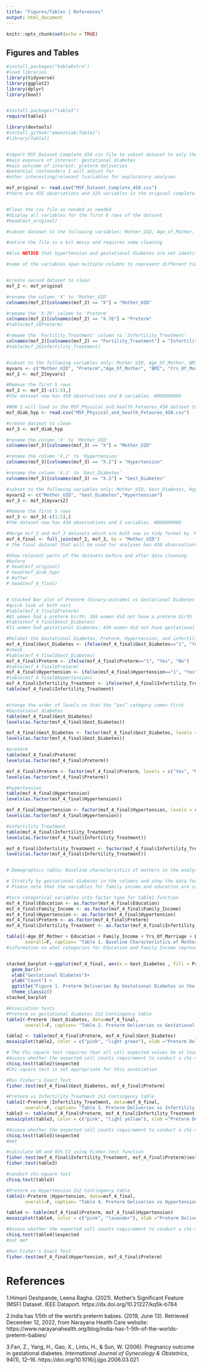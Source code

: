 ```yaml
---
title: "Figures/Tables | References"
output: html_document
---
```


```r
knitr::opts_chunk$set(echo = TRUE)
```

## Figures and Tables

```r
#install.packages("kableExtra")
#load libraries
library(tidyverse)
library(ggplot2)
library(dplyr)
library(boot) 


#install.packages("table1")
require(table1)

library(devtools)
#install_github("emwozniak/Table1")
#library(Table1)


#import MSF_Dataset_Complete_450 csv file to subset dataset to only the variables needed for this project 
#main exposure of interest: gestational diabetes 
#main outcome of interest: preterm deliveries
#potential confounders I will adjust for
#other interesting/relevant tvariables for exploratory analyses

msf_original <- read.csv("MSF_Dataset_Complete_450.csv")
#there are 455 observations and 325 variables in the original complete dataset


#Clean the csv file as needed as needed
#display all variables for the first 6 rows of the dataset
#head(msf_original)

#subset dataset to the following variables: Mother_UID, Age_of_Mother, BMI, Yrs_of_Marriage, Fertility_Treatment, Education, Family_Income, and Preterm

#notice the file is a bit messy and requires some cleaning

#Also NOTICE that hypertension and gestational diabetes are not identifiable in the 'Complete' dataset. I was unable to find a codesheet that tells me which colums belong to these variables. Since gestational dibaetes is the main exposure I will need to retrieve this variable from a separate csv file (along with hypertesnion) and merge both csv files together. I will do this after cleaning the 'complete' dataset 

#some of the variables span multiple columns to represent different time phases. None of the aforementioned variables I will use in this project span more than one column. I will now clean the dataset as needed to create a wide format dataset with each row representing a single mother and each column representing a single variable. I will ultimately create a tidyverse dataframe to use tidyverse functions


#create second dataset to clean
msf_2 <- msf_original

#rename the column 'X' to 'Mother_UID'
colnames(msf_2)[colnames(msf_2) == "X"] = "Mother_UID"

#remame the 'X.76' column to 'Preterm'
colnames(msf_2)[colnames(msf_2) == "X.76"] = "Preterm"
#table(msf_2$Preterm)

#remame the 'Fertility_Treatment' column to 'Infertility_Treatment'
colnames(msf_2)[colnames(msf_2) == "Fertility_Treatment"] = "Infertility_Treatment"
#table(msf_2$Infertility_Treatment)


#subset to the following variables only: Mother_UID, Age_Of_Mother, BMI, Yrs_Of_Marriage, Fertility_Treatment, Education, Cigarette, Alcohol, Health.Conscious, Family_Income, and Preterm
myvars <- c("Mother_UID", "Preterm","Age_Of_Mother", "BMI", "Yrs_Of_Marriage", "Infertility_Treatment", "Education", "Family_Income")
msf_2 <- msf_2[myvars]

#Remove the first 5 rows
msf_2 <- msf_2[-c(1:5),]
#the dataset now has 450 observations and 8 variables. WOOOOHOOOO
```

```r
#NOW I will load in the MSF_Physical_and_health_Fetaures_450 dataset to retrieve the gestational diabetes and hypertension variables
msf_diab_hyp <- read.csv("MSF_Physical_and_health_Fetaures_450.csv")

#create dataset to clean
msf_3 <- msf_diab_hyp

#rename the column 'X' to 'Mother_UID'
colnames(msf_3)[colnames(msf_3) == "X"] = "Mother_UID"

#rename the column 'X.2' to 'Hypertension'
colnames(msf_3)[colnames(msf_3) == "X.2"] = "Hypertension"

#rename the column 'X.3' to 'Gest_Diabetes'
colnames(msf_3)[colnames(msf_3) == "X.3"] = "Gest_Diabetes"

#subset to the following variables only: Mother_UID, Gest_Diabetes, Hypertension 
myvars2 <- c("Mother_UID", "Gest_Diabetes","Hypertension")
msf_3 <- msf_3[myvars2]

#Remove the first 5 rows
msf_3 <- msf_3[-c(1:5),]
#the dataset now has 450 observations and 3 variables. WOOOOHOOOO

#Merge msf_2 and msf_3 datasets which are both now in tidy format by 'Mother_UID'
msf_4_final <- full_join(msf_2, msf_3, by = "Mother_UID")
# the final dataset that will be used for analyses has 450 observations and 10 variables
```

```r
#Show relevant parts of the datasets before and after data cleaning
#before
# head(msf_original)
# head(msf_diab_hyp)
# #after
# head(msf_4_final)


# Stacked Bar plot of Preterm (binary;outcome) vs Gestational Diabetes (binary;exposure)
#quick look at both vars
#table(msf_4_final$Preterm)
#81 women had a preterm birth; 369 women did not have a preterm birth
#table(msf_4_final$Gest_Diabetes)
#11 women had gestational diabetes; 439 women did not have gestational diabetes

#Relabel the Gestational Diabetes, Preterm, Hypertension, and infertility treatment Vars
msf_4_final$Gest_Diabetes <- ifelse(msf_4_final$Gest_Diabetes=="1", "Yes", "No")
#check
#table(msf_4_final$Gest_Diabetes)
msf_4_final$Preterm <- ifelse(msf_4_final$Preterm=="1", "Yes", "No")
#table(msf_4_final$Preterm)
msf_4_final$Hypertension <- ifelse(msf_4_final$Hypertension=="1", "Yes", "No")
#table(msf_4_final$Hypertension)
msf_4_final$Infertility_Treatment <- ifelse(msf_4_final$Infertility_Treatment=="1", "Yes", "No")
table(msf_4_final$Infertility_Treatment)


#change the order of levels so that the “yes” category comes first
#Gestational diabetes
table(msf_4_final$Gest_Diabetes)
levels(as.factor(msf_4_final$Gest_Diabetes))

msf_4_final$Gest_Diabetes <- factor(msf_4_final$Gest_Diabetes, levels = c("Yes", "No"))
levels(as.factor(msf_4_final$Gest_Diabetes))

#preterm
table(msf_4_final$Preterm)
levels(as.factor(msf_4_final$Preterm))

msf_4_final$Preterm <- factor(msf_4_final$Preterm, levels = c("Yes", "No"))
levels(as.factor(msf_4_final$Preterm))

#hypertension
table(msf_4_final$Hypertension)
levels(as.factor(msf_4_final$Hypertension))

msf_4_final$Hypertension <- factor(msf_4_final$Hypertension, levels = c("Yes", "No"))
levels(as.factor(msf_4_final$Hypertension))

#infertility Treatment
table(msf_4_final$Infertility_Treatment)
levels(as.factor(msf_4_final$Infertility_Treatment))

msf_4_final$Infertility_Treatment <- factor(msf_4_final$Infertility_Treatment, levels = c("Yes", "No"))
levels(as.factor(msf_4_final$Infertility_Treatment))


# Demographics table; Baseline characteristics of mothers in the analyses

# Stratify by gestational diabetes in the columns and show the data for mother's age (continuous), education, family income, BMI (cont), years of marriage (cont), hypertension, preterm  
# Please note that the variables for family income and education are categorized as discrete categories but there is not a online codebookto interpret what each category represents : (  These are key demographic variables so I will include them in Table 1 and adjust the logistic reg using the variables as they are for the purposes of this assignment

#turn categorical variables into factor type for table1 function
msf_4_final$Education <- as.factor(msf_4_final$Education)
msf_4_final$Family_Income <- as.factor(msf_4_final$Family_Income)
msf_4_final$Hypertension <- as.factor(msf_4_final$Hypertension)
msf_4_final$Preterm <- as.factor(msf_4_final$Preterm)
msf_4_final$Infertility_Treatment <- as.factor(msf_4_final$Infertility_Treatment)


```

```r
table1(~Age_Of_Mother + Education + Family_Income + Yrs_Of_Marriage + BMI + Hypertension + Preterm + Infertility_Treatment|Gest_Diabetes, data=msf_4_final,
       overall=F, caption= "Table 1. Baseline Characteristics of Mothers in the MSF Dataset (2018-21) Stratified by Gestational Diabetes") 
#information on what categories for Education and Family Income represent were not available online.


stacked_barplot <-ggplot(msf_4_final, aes(x = Gest_Diabetes , fill = Preterm))+
  geom_bar()+
  xlab("Gestational Diabetes")+
  ylab("Count") +
  ggtitle("Figure 1. Preterm Deliveries By Gestational Diabetes in the MSF Dataset") +
  theme_classic()
stacked_barplot
```

```r
#Association tests
#Preterm vs gestational diabetes 2x2 Contingency table 
table1(~Preterm |Gest_Diabetes, data=msf_4_final,
       overall=F, caption= "Table 2. Preterm Deliveries vs Gestational Diabetes with column percentages")

table2 <- table(msf_4_final$Preterm, msf_4_final$Gest_Diabetes)
mosaicplot(table2, color = c("pink", "light green"), xlab ="Preterm Deliveries", ylab = "Gestational Diabetes", main = "Figure 2. Mosaic Plot for Gestational Diabetes vs Preterm Deliveries")
```

```r
# The Chi-square test requires that all cell expected values be at least 5
#Assess whether the expected cell counts requirement to conduct a chi-square test is met 
chisq.test(table2)$expected
#Chi-square test is not appropriate for this association

#Run Fisher's Exact Test
fisher.test(msf_4_final$Gest_Diabetes, msf_4_final$Preterm)
```

```r
#Preterm vs Infertility Treatment 2x2 Contingency table 
table1(~Preterm |Infertility_Treatment, data=msf_4_final,
       overall=F, caption= "Table 3. Preterm Deliveries vs Infertility Treatment with column percentages") 
table3 <- table(msf_4_final$Preterm, msf_4_final$Infertility_Treatment)
mosaicplot(table3, color = c("pink", "light yellow"), xlab ="Preterm Deliveries", ylab = "Infertility Treatment", main = "Figure 3. Mosaic Plot for Infertility Treatment vs Preterm Deliveries")

```

```r
#Assess whether the expected cell counts requirement to conduct a chi-square test is met
chisq.test(table3)$expected
#met

#calculate OR and 95% CI using Fisher.test function
fisher.test(msf_4_final$Infertility_Treatment, msf_4_final$Preterm)$estimate
fisher.test(table3)

#conduct chi-square test
chisq.test(table3)
```

```r
#Preterm vs Hypertension 2x2 Contingency table 
table1(~Preterm |Hypertension, data=msf_4_final,
       overall=F, caption= "Table 4. Preterm Deliveries vs Hypertension with column percentages") 

table4 <- table(msf_4_final$Preterm, msf_4_final$Hypertension)
mosaicplot(table4, color = c("pink", "lavender"), xlab ="Preterm Deliveries", ylab = "Hypertension", main = "Figure 4. Mosaic Plot for Hypertension vs Preterm Deliveries")
```


```r
#Assess whether the expected cell counts requirement to conduct a chi-square test is met
chisq.test(table4)$expected
#not met

#Run Fisher's Exact Test
fisher.test(msf_4_final$Hypertension, msf_4_final$Preterm)

```

# References
1.Himani Deshpande, Leena Ragha. (2021). Mother’s Significant Feature (MSF) Dataset. IEEE Dataport. https://dx.doi.org/10.21227/kq5k-b784

2.India has 1/5th of the world’s preterm babies. (2019, June 13). Retrieved December 12, 2022, from Narayana Health Care website: https://www.narayanahealth.org/blog/india-has-1-5th-of-the-worlds-preterm-babies/

3.Fan, Z., Yang, H., Gao, X., Lintu, H., & Sun, W. (2006). Pregnancy outcome in gestational diabetes. *International Journal of Gynecology & Obstetrics*, 94(1), 12–16. https://doi.org/10.1016/j.ijgo.2006.03.021

